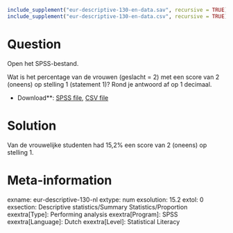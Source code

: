 ```r
include_supplement("eur-descriptive-130-en-data.sav", recursive = TRUE)
include_supplement("eur-descriptive-130-en-data.csv", recursive = TRUE)
```

Question
========
Open het SPSS-bestand.

Wat is het percentage van de vrouwen (geslacht = 2) met een score van 2 (oneens) op stelling 1 (statement 1)? Rond je antwoord af op 1 decimaal.

* Download**: [SPSS file](eur-descriptive-130-en-data.sav), [CSV file](eur-descriptive-130-en-data.csv)


Solution
========
Van de vrouwelijke studenten had 15,2% een score van 2 (oneens) op stelling 1.

Meta-information
================
exname: eur-descriptive-130-nl
extype: num
exsolution: 15.2
extol: 0
exsection: Descriptive statistics/Summary Statistics/Proportion
exextra[Type]: Performing analysis
exextra[Program]: SPSS
exextra[Language]: Dutch
exextra[Level]: Statistical Literacy
